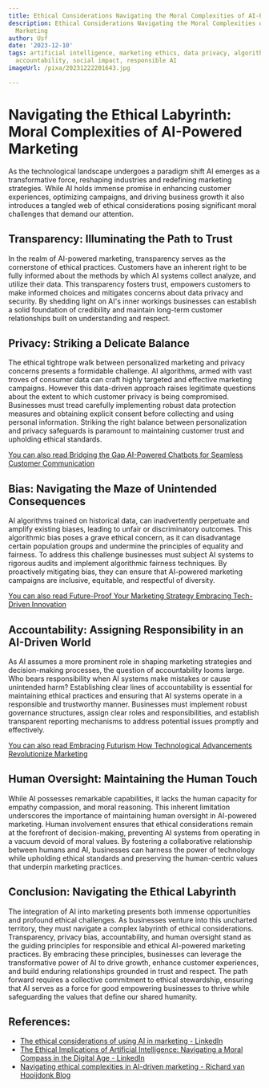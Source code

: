 ```yaml
---
title: Ethical Considerations Navigating the Moral Complexities of AI-Powered Marketing
description: Ethical Considerations Navigating the Moral Complexities of AI-Powered
  Marketing
author: Usf
date: '2023-12-10'
tags: artificial intelligence, marketing ethics, data privacy, algorithmic bias, transparency,
  accountability, social impact, responsible AI
imageUrl: /pixa/20231222201643.jpg

---
```

# **Navigating the Ethical Labyrinth: Moral Complexities of AI-Powered Marketing**

As the technological landscape undergoes a paradigm  shift  AI emerges as a transformative force, reshaping  industries and redefining marketing strategies. While AI holds immense promise in enhancing customer experiences,  optimizing campaigns, and driving business  growth it also introduces a tangled web of ethical considerations posing significant moral challenges that  demand our attention.

## **Transparency: Illuminating the Path to Trust**

In  the realm of AI-powered marketing,  transparency serves as the cornerstone of ethical practices.  Customers  have an inherent right to  be fully informed about the methods by which AI systems collect analyze, and utilize their data. This transparency fosters  trust, empowers customers  to make informed choices and mitigates concerns  about data privacy  and security. By shedding light on AI's inner workings  businesses can establish a solid foundation of credibility and maintain long-term customer relationships built on understanding and respect.

## **Privacy: Striking a Delicate  Balance**

The ethical tightrope walk between personalized marketing and privacy concerns presents a formidable challenge. AI algorithms, armed with vast troves of consumer data can craft highly targeted and effective marketing  campaigns. However  this data-driven approach raises legitimate questions about the extent  to which customer  privacy is being compromised. Businesses must  tread  carefully implementing robust data protection measures and obtaining explicit consent before  collecting and using personal information. Striking the right balance between personalization and  privacy safeguards is paramount to maintaining customer trust and upholding  ethical standards.

[You can also read  Bridging the Gap AI-Powered Chatbots for  Seamless Customer Communication](Bridging%20the%20Gap%20AI-Powered%20Chatbots%20for%20Seamless%20Customer%20Communication)


## **Bias: Navigating the Maze of Unintended Consequences**

AI algorithms trained on historical data,  can inadvertently perpetuate and amplify existing  biases, leading to  unfair or discriminatory outcomes. This algorithmic bias poses a grave ethical concern, as it can disadvantage certain population groups and undermine the principles of  equality and fairness.  To address this challenge businesses must subject AI systems  to rigorous audits and  implement algorithmic fairness techniques. By proactively  mitigating bias, they can ensure that  AI-powered marketing campaigns are inclusive, equitable, and respectful  of diversity.

[You can also  read Future-Proof Your Marketing Strategy Embracing Tech-Driven Innovation](Future-Proof%20Your%20Marketing%20Strategy%20Embracing%20Tech-Driven%20Innovation)


## **Accountability: Assigning Responsibility  in an AI-Driven  World**

As AI assumes a more prominent role in shaping marketing strategies and decision-making processes, the question of accountability looms large. Who bears responsibility  when AI systems make mistakes or cause unintended harm? Establishing clear lines of accountability is essential for  maintaining ethical practices and ensuring  that AI systems operate in  a responsible and trustworthy  manner. Businesses  must implement robust governance structures, assign clear roles and responsibilities, and establish transparent reporting mechanisms to address potential issues promptly and effectively.

[You can also read Embracing Futurism How Technological Advancements Revolutionize Marketing](Embracing%20Futurism%20How%20Technological%20Advancements%20Revolutionize%20Marketing)


## **Human Oversight: Maintaining the Human Touch**

While AI possesses remarkable capabilities,  it lacks the human capacity for empathy compassion, and moral reasoning. This  inherent limitation  underscores the importance  of maintaining human oversight in AI-powered marketing. Human involvement ensures that ethical considerations remain at  the  forefront of decision-making, preventing AI systems from operating in a vacuum devoid of  moral values. By fostering a collaborative relationship between humans and AI, businesses can harness  the power of technology while upholding ethical standards and preserving the human-centric values that underpin marketing practices.

## **Conclusion: Navigating the Ethical Labyrinth**

The integration of AI into marketing presents both immense opportunities and profound ethical challenges. As businesses venture into this uncharted territory, they  must navigate a complex labyrinth of ethical considerations. Transparency, privacy bias,  accountability, and human  oversight stand as the guiding principles for responsible and ethical AI-powered marketing practices. By embracing  these principles, businesses  can leverage the transformative power of AI to drive growth, enhance customer experiences, and build enduring relationships  grounded in trust and respect. The path forward requires a collective commitment to  ethical stewardship, ensuring that AI serves as a force for  good empowering businesses to thrive while safeguarding the values that define our shared humanity.

## References:
- [The ethical considerations of using AI in marketing - LinkedIn](https://www.linkedin.com/pulse/ethical-considerations-using-ai-marketing-iftikhar-anjum)
- [The Ethical Implications of Artificial Intelligence: Navigating a Moral Compass in the Digital Age - LinkedIn](https://www.linkedin.com/pulse/ethical-implications-artificial-intelligence-navigating-gidwf)
- [Navigating ethical complexities in AI-driven marketing - Richard van Hooijdonk Blog](https://blog.richardvanhooijdonk.com/en/navigating-ethical-complexities-in-ai-driven-marketing/)
